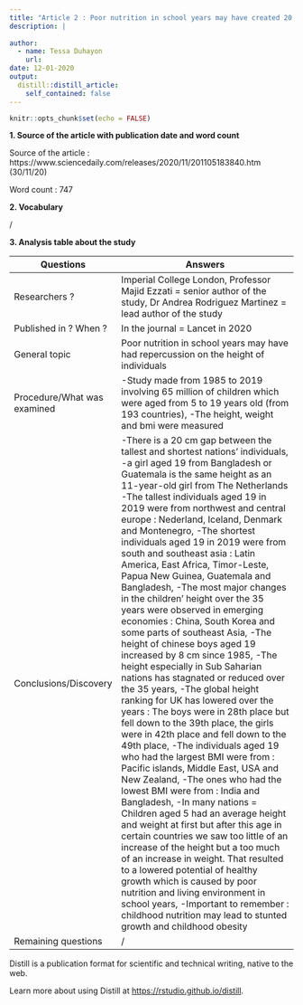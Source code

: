 ```yaml
---
title: "Article 2 : Poor nutrition in school years may have created 20 cm height gap across nations"
description: |
  
author:
  - name: Tessa Duhayon
    url:
date: 12-01-2020
output:
  distill::distill_article:
    self_contained: false
---
```


```r
knitr::opts_chunk$set(echo = FALSE)
```

**1. Source of the article with publication date and word count**

Source of the article : https://www.sciencedaily.com/releases/2020/11/201105183840.htm (30/11/20)

Word count : 747

**2. Vocabulary**

/

**3. Analysis table about the study**


| Questions                    | Answers                                                                                                                                                                                                                                                                                                                                                                                                                                                                                                                                                                                                                                                                                                                                                                                                                                                                                                                                                                                                                                                                                                                                                                                                                                                                                                                                                                                                       |
| ---------------------------- | ------------------------------------------------------------------------------------------------------------------------------------------------------------------------------------------------------------------------------------------------------------------------------------------------------------------------------------------------------------------------------------------------------------------------------------------------------------------------------------------------------------------------------------------------------------------------------------------------------------------------------------------------------------------------------------------------------------------------------------------------------------------------------------------------------------------------------------------------------------------------------------------------------------------------------------------------------------------------------------------------------------------------------------------------------------------------------------------------------------------------------------------------------------------------------------------------------------------------------------------------------------------------------------------------------------------------------------------------------------------------------------------------------------- |
| Researchers ?                | Imperial College London, Professor Majid Ezzati = senior author of the study, Dr Andrea Rodriguez Martinez = lead author of the study                                                                                                                                                                                                                                                                                                                                                                                                                                                                                                                                                                                                                                                                                                                                                                                                                                                                                                                                                                                                                                                                                                                                                                                                                                                                         |
| Published in ? When ?        | In the journal = Lancet in 2020                                                                                                                                                                                                                                                                                                                                                                                                                                                                                                                                                                                                                                                                                                                                                                                                                                                                                                                                                                                                                                                                                                                                                                                                                                                                                                                                                                               |
| General topic                | Poor nutrition in school years may have had repercussion on the height of individuals                                                                                                                                                                                                                                                                                                                                                                                                                                                                                                                                                                                                                                                                                                                                                                                                                                                                                                                                                                                                                                                                                                                                                                                                                                                                                                                         |
| Procedure/What was examined  | -Study made from 1985 to 2019 involving 65 million of children which were aged from 5 to 19 years old (from 193 countries), -The height, weight and bmi were measured                                                                                                                                                                                                                                                                                                                                                                                                                                                                                                                                                                                                                                                                                                                                                                                                                                                                                                                                                                                                                                                                                                                                                                                                                                                              |
| Conclusions/Discovery        | -There is a 20 cm gap between the tallest and shortest nations' individuals, -a girl aged 19 from Bangladesh or Guatemala is the same height as an 11-year-old girl from The Netherlands -The tallest individuals aged 19 in 2019 were from northwest and central europe : Nederland, Iceland, Denmark and Montenegro, -The shortest individuals aged 19 in 2019 were from south and southeast asia : Latin America, East Africa, Timor-Leste, Papua New Guinea, Guatemala and Bangladesh, -The most major changes in the children' height over the 35 years were observed in emerging economies : China, South Korea and some parts of southeast Asia, -The height of chinese boys aged 19 increased by 8 cm since 1985, -The height especially in Sub Saharian nations has stagnated or reduced over the 35 years, -The global height ranking for UK has lowered over the years : The boys were in 28th place but fell down to the 39th place, the girls were in 42th place and fell down to the 49th place, -The individuals aged 19 who had the largest BMI were from : Pacific islands, Middle East, USA and New Zealand, -The ones who had the lowest BMI were from : India and Bangladesh, -In many nations = Children aged 5 had an average height and weight at first but after this age in certain countries we saw  too little of an increase of the height but a too much of an increase in weight. That resulted to a lowered potential of healthy growth which is caused by poor nutrition and living environment in school years, -Important to remember : childhood nutrition may lead to stunted growth and childhood obesity |
| Remaining questions          | /                                                                                                                                                                                                                                                                                                                                                                                                                                                                                                                                                                                                                                                                                                                                                                                                                                                                                                                                                                                                                                                                                                                                                                                                                                                                                                                                                                                                             |


Distill is a publication format for scientific and technical writing, native to the web.

Learn more about using Distill at <https://rstudio.github.io/distill>.

